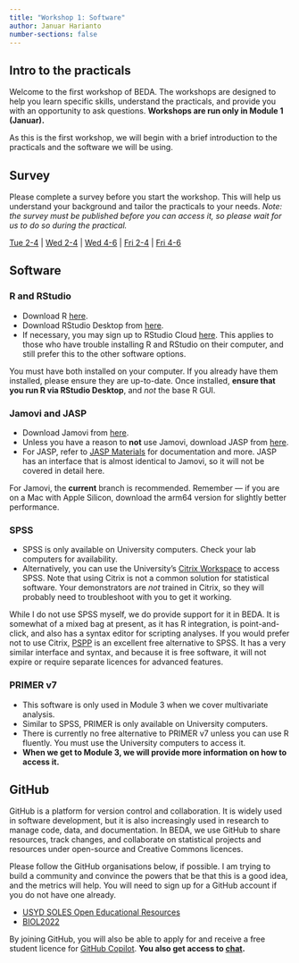 ```yaml
---
title: "Workshop 1: Software"
author: Januar Harianto
number-sections: false
---
```



## Intro to the practicals

Welcome to the first workshop of BEDA. The workshops are designed to help you learn specific skills, understand the practicals, and provide you with an opportunity to ask questions. **Workshops are run only in Module 1 (Januar).**

As this is the first workshop, we will begin with a brief introduction to the practicals and the software we will be using.

## Survey

Please complete a survey before you start the workshop. This will help us understand your background and tailor the practicals to your needs. *Note: the survey must be published before you can access it, so please wait for us to do so during the practical.*

[Tue 2-4](https://docs.google.com/forms/d/e/1FAIpQLSf9eckurfxTqmPE5Pajm0s9biDq7HBDpPhCFaXJ1bqpfSeAbQ/viewform?usp=header) | 
[Wed 2-4](https://docs.google.com/forms/d/e/1FAIpQLSdkIV_MjseIoopyAFudXyKPYIMGPYzXxWpiiVkAOZJV_jIvzw/viewform?usp=header) | 
[Wed 4-6](https://docs.google.com/forms/d/e/1FAIpQLSes38rJmJ2kkBY3Q2r1Tn0MOdnLKqDXjJ6JriD-2c1ZLj0qIw/viewform?usp=header) | 
[Fri 2-4](https://docs.google.com/forms/d/e/1FAIpQLScn1h_2CSRDVsQFr-B6TgeVufH-kIdEBReY-xGYdjp2pAxTsA/viewform?usp=header) | 
[Fri 4-6](https://docs.google.com/forms/d/e/1FAIpQLSer7g_DS3q6OXtxmh8iQAtD21ghD4U1stoQj5MevGv2ukN0lw/viewform?usp=header)


## Software

### R and RStudio

- Download R [here](https://cran.rstudio.com/){target="_blank"}.
- Download RStudio Desktop from [here](https://posit.co/download/rstudio-desktop/){target="_blank"}.
- If necessary, you may sign up to RStudio Cloud [here](https://posit.cloud/){target="_blank"}. This applies to those who have trouble installing R and RStudio on their computer, and still prefer this to the other software options.

You must have both installed on your computer. If you already have them installed, please ensure they are up-to-date. Once installed, **ensure that you run R via RStudio Desktop**, and *not* the base R GUI.

### Jamovi and JASP

- Download Jamovi from [here](https://www.jamovi.org/download.html). 
- Unless you have a reason to **not** use Jamovi, download JASP from [here](https://jasp-stats.org/download/).
- For JASP, refer to [JASP Materials](https://jasp-stats.org/jasp-materials/#manuals) for documentation and more. JASP has an interface that is almost identical to Jamovi, so it will not be covered in detail here.

For Jamovi, the **current** branch is recommended. Remember — if you are on a Mac with Apple Silicon, download the arm64 version for slightly better performance.


### SPSS

- SPSS is only available on University computers. Check your lab computers for availability.
- Alternatively, you can use the University's [Citrix Workspace](https://uniconnect.cloud.com/Citrix/StoreWeb/#/login){target="_blank"} to access SPSS. Note that using Citrix is not a common solution for statistical software. Your demonstrators are *not* trained in Citrix, so they will probably need to troubleshoot with you to get it working.

While I do not use SPSS myself, we do provide support for it in BEDA. It is somewhat of a mixed bag at present, as it has R integration, is point-and-click, and also has a syntax editor for scripting analyses. If you would prefer not to use Citrix, [PSPP](https://www.gnu.org/software/pspp/){target="_blank"} is an excellent free alternative to SPSS. It has a very similar interface and syntax, and because it is free software, it will not expire or require separate licences for advanced features.

### PRIMER v7

- This software is only used in Module 3 when we cover multivariate analysis. 
- Similar to SPSS, PRIMER is only available on University computers.
- There is currently no free alternative to PRIMER v7 unless you can use R fluently. You must use the University computers to access it.
- **When we get to Module 3, we will provide more information on how to access it.**

## GitHub

GitHub is a platform for version control and collaboration. It is widely used in software development, but it is also increasingly used in research to manage code, data, and documentation. In BEDA, we use GitHub to share resources, track changes, and collaborate on statistical projects and resources under open-source and Creative Commons licences.

Please follow the GitHub organisations below, if possible. I am trying to build a community and convince the powers that be that this is a good idea, and the metrics will help. You will need to sign up for a GitHub account if you do not have one already.

-   [USYD SOLES Open Educational Resources](https://github.com/usyd-soles-edu)
-   [BIOL2022](https://github.com/BIOL2022)

By joining GitHub, you will also be able to apply for and receive a free student licence for [GitHub Copilot](https://github.com/features/copilot). **You also get access to [chat](https://github.com/copilot).**